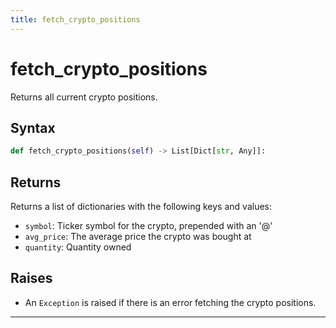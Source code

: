 ```yaml
---
title: fetch_crypto_positions
---
```


# fetch_crypto_positions

Returns all current crypto positions.

## Syntax

<DocParameterTable params={[]} />

```python
def fetch_crypto_positions(self) -> List[Dict[str, Any]]:
```

## Returns

Returns a list of dictionaries with the following keys and values:
- `symbol`: Ticker symbol for the crypto, prepended with an '@'
- `avg_price`: The average price the crypto was bought at
- `quantity`: Quantity owned

## Raises
- An `Exception` is raised if there is an error fetching the crypto positions.
---
